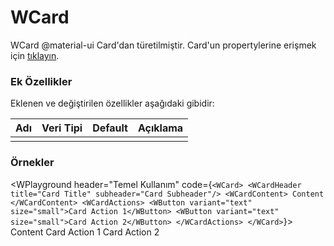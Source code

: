 
# WCard

WCard @material-ui Card'dan türetilmiştir.
Card'un propertylerine erişmek için [tıklayın](https://material-ui.com/api/card/).

### Ek Özellikler

Eklenen ve değiştirilen özellikler aşağıdaki gibidir:

| Adı                 | Veri Tipi                                                     | Default | Açıklama                                        |
|:--------------------|:--------------------------------------------------------------|:--------|:------------------------------------------------|
|                     |                                                               |         |                                                 |


### Örnekler

<WPlayground header="Temel Kullanım"
code={`
<WCard>
  <WCardHeader 
    title="Card Title"
    subheader="Card Subheader"/>
  <WCardContent>
    Content
  </WCardContent>
  <WCardActions>
    <WButton variant="text" size="small">Card Action 1</WButton>
    <WButton variant="text" size="small">Card Action 2</WButton>
  </WCardActions>
</WCard>
`}>
<WCard>
  <WCardHeader 
    title="Card Title"
    subheader="Card Subheader"/>
  <WCardContent>
    Content
  </WCardContent>
  <WCardActions>
    <WButton variant="text" size="small">Card Action 1</WButton>
    <WButton variant="text" size="small">Card Action 2</WButton>
  </WCardActions>
</WCard>
</WPlayground><br/>